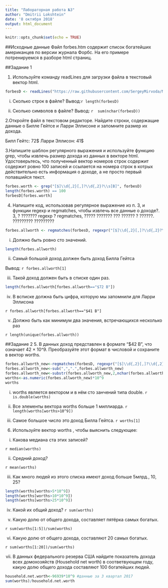 ---
title: "Лабораторная работа №3"
author: "Dmitrii Lokshtein"
date: '8 октября 2018'
output: html_document
---

```{r setup, include=FALSE}
knitr::opts_chunk$set(echo = TRUE)
```

##Исходные данные
Файл forbes.htm содержит список богатейших американцев по версии журнала Форбс. На его примере потренируемся в разборе html страниц.

##Задание 1

1. Используйте команду readLines для загрузки файла в текстовый вектор html.
```{r}
forbesD <- readLines("https://raw.githubusercontent.com/SergeyMirvoda/MD-DA-2018/master/data/forbes.htm")
```
i. Сколько строк в файле?
Вывод:`r length(forbesD) `
 

ii. Сколько символов в файле?
Вывод: `r  sum(nchar(forbesD)) `

2.Откройте файл в текстовом редакторе. Найдите строки, содержащие данные о Билле Гейтсе и Ларри Эллисоне и запомните размер их дохода.

Билл Гейтс: 72$
Ларри Эллисон: 41$


3.Напишите шаблон регулярного выражения и используйте функцию grep, чтобы извлечь размер дохода из данных в векторе html. Удостоверьтесь, что полученный вектор номеров строк содержит содержит ровно 100 записей и ссылается на номера строк в котрых действительно есть информация о доходе, а не просто первый попавшийся текст.
```{r}
forbes.worth <- grep("[$]\\d{,2}[,]?\\d{,2}?\\s[B]", forbesD)
length(forbes.worth) == 100
forbesD[forbes.worth] 
``` 

4. Напишите код, использовав регулярное выражение из п. 3, и функции regexp и regmatches, чтобы извлечь все данные о доходе?. 3, ? ??????? regexp ? regmatches, ????? ??????? ??? ?????? ? ??????. ????????? ?????????

```{r} 
forbes.allworth <- regmatches(forbesD, regexpr("[$]\\d{,2}[,]?\\d{,2}?\\s[B]", forbesD))
``` 

i. Должно быть ровно сто значений.

```{r} 
length(forbes.allworth)
```

ii. Самый большой доход должен быть доход Билла Гейтса

Вывод: `r forbes.allworth[1]`


iii. Такой доход должен быть в списке один раз.

```{r}
length(forbes.allworth[forbes.allworth=="$72 B"])
``` 


iv. В всписке должна быть цифра, которую мы запомнили для Ларри Эллисона

`r forbes.allworth[forbes.allworth=="$41 B"]` 


v. Должно быть как минимум два значения, встречающихся несколько раз

`r length(unique(forbes.allworth))`



##Задание 2
5. В данных доход представлен в формате "$42 B", что означает 42 × 10^9. Преобразуйте этот формат в числовой и сохраните в вектор worths.


```{r}
forbes.allworth_new<-regmatches(forbesD, regexpr("[$]\\d{,2}[,]?\\d{,2}?\\s[B]",forbesD))
forbes.allworth_new<-sub(",",".",forbes.allworth_new)
forbes.allworth_new<-substr(forbes.allworth_new,2,nchar(forbes.allworth_new)-2)
worths<-as.numeric(forbes.allworth_new)*10^9
worths
```
i. worths является вектором и в нём сто занчений типа double.
`r is.double(worths)`


ii. Все элементы вектора worths больше 1 миллиарда.
`r length(worths[worths>10^9])`

iii. Самое большое число это доход Билла Гейтса.
`r worths[1]`


6. Используйте вектор worths , чтобы выяснить следующее:

i. Какова медиана ста этих записей?

`r median(worths) `

ii. Средний доход?

`r mean(worths)` 

iii. Как много людей из этого списка имеют доход больше 5млрд., 10, 25?
```{r}
length(worths[worths>5*10^9])
length(worths[worths>10*10^9])
length(worths[worths>25*10^9])
```

iv. Какой их общий доход?
`r sum(worths)`

v. Какую долю от общего дохода, составляет пятёрка самых богатых.

`r sum(worths[1:5])/sum(worths)` 

vi. Какую долю от общего дохода, составляют 20 самых богатых.

`r sum(worths[1:20])/sum(worths)` 


vii. В данных федерального резерва США найдите показатель дохода всех домохозяйств (Household net worth) в соответвующем году, какую долю общего дохода составляют 100 богатейших людей.


```{r}
household.net.worth<-96939*10^9 #данные за 3 квартал 2017
sum(worths)/household.net.worth 
```
